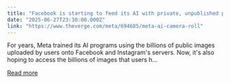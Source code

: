 ```yaml
---
title: "Facebook is starting to feed its AI with private, unpublished photos"
date: "2025-06-27T23:30:00.000Z"
link: "https://www.theverge.com/meta/694685/meta-ai-camera-roll"
---
```


For years, Meta trained its AI programs using the billions of public images uploaded by users onto Facebook and Instagram's servers. Now, it's also hoping to access the billions of images that users h...

[Read more](https://www.theverge.com/meta/694685/meta-ai-camera-roll)
